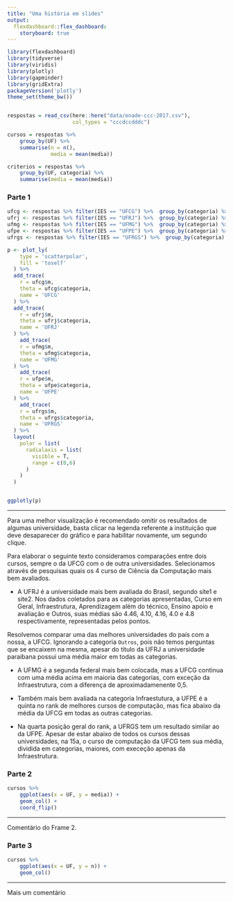 ```yaml
---
title: "Uma história em slides"
output: 
  flexdashboard::flex_dashboard:
    storyboard: true
---
```


```r
library(flexdashboard)
library(tidyverse)
library(viridis)
library(plotly)
library(gapminder)
library(gridExtra)
packageVersion('plotly')
theme_set(theme_bw())


respostas = read_csv(here::here("data/enade-ccc-2017.csv"),
                     col_types = "cccdccdddc")

cursos = respostas %>% 
    group_by(UF) %>% 
    summarise(n = n(), 
              media = mean(media))

criterios = respostas %>% 
    group_by(UF, categoria) %>% 
    summarise(media = mean(media))

```


### Parte 1


```r

ufcg <- respostas %>% filter(IES == "UFCG") %>%  group_by(categoria) %>% summarise(m = mean(media))
ufrj <- respostas %>% filter(IES == "UFRJ") %>%  group_by(categoria) %>% summarise(m = mean(media))
ufmg <- respostas %>% filter(IES == "UFMG") %>%  group_by(categoria) %>% summarise(m = mean(media))
ufpe <- respostas %>% filter(IES == "UFPE") %>%  group_by(categoria) %>% summarise(m = mean(media))
ufrgs <- respostas %>% filter(IES == "UFRGS") %>%  group_by(categoria) %>% summarise(m = mean(media))

p <- plot_ly(
    type = 'scatterpolar',
    fill = 'toself'
  ) %>% 
  add_trace(
    r = ufcg$m,
    theta = ufcg$categoria,
    name = 'UFCG'
  ) %>% 
  add_trace(
    r = ufrj$m,
    theta = ufrj$categoria,
    name = 'UFRJ'
  ) %>%
    add_trace(
    r = ufmg$m,
    theta = ufmg$categoria,
    name = 'UFMG'
  ) %>%
    add_trace(
    r = ufpe$m,
    theta = ufpe$categoria,
    name = 'UFPE'
  ) %>%
    add_trace(
    r = ufrgs$m,
    theta = ufrgs$categoria,
    name = 'UFRGS'
  ) %>%
  layout(
    polar = list(
      radialaxis = list(
        visible = T,
        range = c(0,6)
      )
    )
  )


ggplotly(p)


```



***

Para uma melhor visualização é recomendado omitir os resultados de algumas universidade, basta clicar na legenda referente a instituição que deve desaparecer do gráfico e para habilitar novamente, um segundo clique. 

Para elaborar o seguinte texto consideramos comparações entre dois cursos, sempre o da UFCG com o de outra universidades. Selecionamos através de pesquisas quais os 4 curso de Ciência da Computação mais bem avaliados.

* A UFRJ é a universidade mais bem avaliada do Brasil, segundo site1 e site2.
Nos dados coletados para as categorias apresentadas, Curso em Geral, Infraestrutura, Aprendizagem além do técnico, Ensino apoio e avaliação e Outros, suas médias são 4.46, 4.10, 4.16, 4.0 e 4.8 respectivamente, representadas pelos pontos.

Resolvemos comparar uma das melhores universidades do país com a nossa, a UFCG. Ignorando a categoria `Outros`, pois não temos perguntas que se encaixem na mesma, apesar do título da UFRJ a universidade paraibana possui uma média maior em todas as categorias. 


* A UFMG é a segunda federal mais bem colocada, mas a UFCG continua com uma média acima em maioria das categorias, com exceção da Infraestrutura, com a diferença de aproximadamenente 0,5. 

* Também mais bem avaliada na categoria Infraestutura, a UFPE é a quinta no rank de melhores cursos de computação, mas fica abaixo da média da UFCG em todas as outras categorias. 


* Na quarta posição geral do rank, a UFRGS tem um resultado similar ao da UFPE. Apesar de estar abaixo de todos os cursos dessas universidades, na 15a, o curso de computação da UFCG tem sua média, dividida em categorias, maiores, com execeção apenas da Infraestrutura. 





### Parte 2

```r
cursos %>% 
    ggplot(aes(x = UF, y = media)) + 
    geom_col() + 
    coord_flip()
```

*** 

Comentário do Frame 2.


### Parte 3

```r
cursos %>% 
    ggplot(aes(x = UF, y = n)) + 
    geom_col()
```

*** 

Mais um comentário
